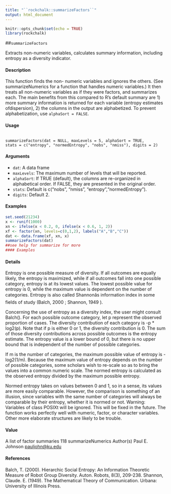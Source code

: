 ---
title: "``rockchalk::summarizeFactors``"
output: html_document
---



```{r setup, include=FALSE}
knitr::opts_chunk$set(echo = TRUE)
library(rockchalk)
```

##``summarizeFactors ``

Extracts non-numeric variables, calculates summary information, including entropy as a diversity indicator.

#### Description

This function finds the non- numeric variables and ignores the others. (See summarizeNumerics for a function that handles numeric variables.) It then treats all non-numeric variables as if they were factors, and summarizes each. The main benefits from this compared to R's default summary are 1) more summary information is returned for each variable (entropy estimates ofdispersion), 2)
the columns in the output are alphabetized. To prevent alphabetization, use ``alphaSort = FALSE``.

#### Usage

<pre><code>
summarizeFactors(dat = NULL, maxLevels = 5, alphaSort = TRUE,
stats = c("entropy", "normedEntropy", "nobs", "nmiss"), digits = 2)
</code></pre>

#### Arguments

* ``dat``: A data frame
* ``maxLevels``: The maximum number of levels that will be reported.
* ``alphaSort``: If TRUE (default), the columns are re-organized in alphabetical order. If FALSE, they are presented in the original order.
* ``stats``: Default is c("nobs", "nmiss", "entropy","normedEntropy").
* ``digits``: Default 2.



#### Examples
```{r}


set.seed(21234)
x <- runif(1000)
xn <- ifelse(x < 0.2, 0, ifelse(x < 0.6, 1, 2))
xf <- factor(xn, levels=c(0,1,2), labels("A","B","C"))
dat <- data.frame(xf, xn, x)
summarizeFactors(dat)
##see help for summarize for more 
#### Examples
```

#### Details

Entropy is one possible measure of diversity. If all outcomes are equally likely, the entropy is
maximized, while if all outcomes fall into one possible category, entropy is at its lowest values. The lowest possible value for entropy is 0, while the maximum value is dependent on the number of
categories. Entropy is also called Shannonâs information index in some fields of study (Balch, 2000
; Shannon, 1949 ).

Concerning the use of entropy as a diversity index, the user might consult Balch(). For each possible outcome category, let p represent the observed proportion of cases. The diversity contribution of
each category is -p * log2(p). Note that if p is either 0 or 1, the diversity contribution is 0. The sum
of those diversity contributions across possible outcomes is the entropy estimate. The entropy value is a lower bound of 0, but there is no upper bound that is independent of the number of possible
categories. 

If m is the number of categories, the maximum possible value of entropy is -log2(1/m).
Because the maximum value of entropy depends on the number of possible categories, some scholars wish to re-scale so as to bring the values into a common numeric scale. The normed entropy is calculated as the observed entropy divided by the maximum possible entropy. 

Normed entropy takes on values between 0 and 1, so in a sense, its values are more easily comparable. However, the comparison is something of an illusion, since variables with the same number of categories will
always be comparable by their entropy, whether it is normed or not.
Warning: Variables of class POSIXt will be ignored. This will be fixed in the future. The function works perfectly well with numeric, factor, or character variables. Other more elaborate structures are likely to be trouble.

#### Value
A list of factor summaries
118 summarizeNumerics
Author(s)
Paul E. Johnson <pauljohn@ku.edu>

#### References
Balch, T. (2000). Hierarchic Social Entropy: An Information Theoretic Measure of Robot Group
Diversity. Auton. Robots, 8(3), 209-238.
Shannon, Claude. E. (1949). The Mathematical Theory of Communication. Urbana: University of
Illinois Press.
